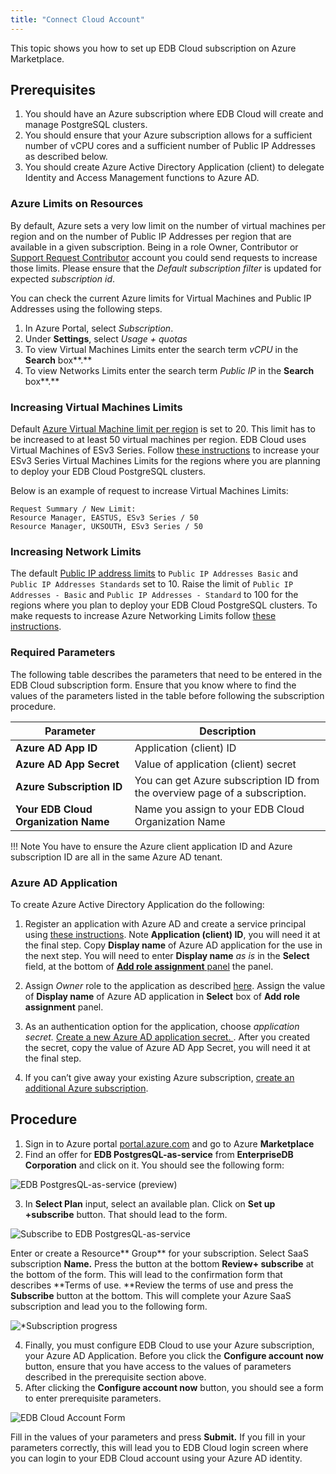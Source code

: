 ```yaml
---
title: "Connect Cloud Account"
---
```


This topic shows you how to set up  EDB Cloud subscription on Azure Marketplace.

## Prerequisites



1. You should have an Azure subscription where EDB Cloud will create and manage PostgreSQL clusters.
2. You should ensure that your Azure subscription allows for a sufficient  number of  vCPU cores and a sufficient number of Public IP Addresses as described below.
3. You should  create Azure Active Directory Application (client) to delegate Identity and Access Management functions to Azure AD.


### Azure Limits on Resources

By default, Azure sets a very low limit on the number of virtual machines per region and on the number of Public IP Addresses per region that are available in a given subscription. Being in a role Owner, Contributor or[ Support Request Contributor](https://docs.microsoft.com/en-us/azure/role-based-access-control/built-in-roles#support-request-contributor) account you could send  requests to increase those limits. Please ensure that the _Default subscription filter_ is updated for expected _subscription id_.

You can check the current Azure limits for Virtual Machines and Public IP Addresses using the following steps.



1. In Azure Portal, select _Subscription_.
2. Under **Settings**, select _Usage + quotas_
3. To view Virtual Machines Limits enter the search term _vCPU_ in the **Search** box**.**
4. To view Networks Limits enter the search term _Public IP_ in the **Search** box**.**


### Increasing Virtual Machines Limits

Default [Azure Virtual Machine  limit per region](https://docs.microsoft.com/en-us/azure/azure-resource-manager/management/azure-subscription-service-limits#virtual-machines-limits---azure-resource-manager) is set to 20. This limit has to be increased to at least 50 virtual machines per region. EDB Cloud uses Virtual Machines  of  ESv3 Series. Follow [these instructions](https://docs.microsoft.com/en-us/azure/azure-portal/supportability/per-vm-quota-requests#request-a-standard-quota-increase-from-help--support) to increase your ESv3 Series Virtual Machines Limits for the regions where you are planning to deploy your EDB Cloud PostgreSQL clusters.

Below is an example of request to increase Virtual Machines Limits:


```
Request Summary / New Limit:
Resource Manager, EASTUS, ESv3 Series / 50
Resource Manager, UKSOUTH, ESv3 Series / 50

```



### Increasing Network Limits

The default [Public IP address limits](https://docs.microsoft.com/en-us/azure/azure-resource-manager/management/azure-subscription-service-limits#publicip-address) to `Public IP Addresses Basic` and `Public IP Addresses Standards` set to 10. Raise the limit of `Public IP Addresses - Basic` and `Public IP Addresses - Standard` to 100 for the regions where you plan to deploy your EDB Cloud PostgreSQL clusters. To make requests to increase Azure Networking Limits follow [these instructions](https://docs.microsoft.com/en-us/azure/azure-portal/supportability/networking-quota-requests#request-networking-quota-increase-at-subscription-level-using-help--support).


### Required Parameters



The following table describes the parameters   that need to be entered in the EDB Cloud subscription form.
Ensure that you know where to find the values of the parameters listed in the table before following the subscription procedure.


| Parameter                             | Description                                                                  |
| ------------------------------------- | ---------------------------------------------------------------------------- |
| **Azure AD App ID**                   | Application (client) ID                                                      |
| **Azure AD App Secret**               | Value of application (client) secret                                         |
| **Azure Subscription ID**             | You can get Azure subscription ID from the overview page of a subscription.  |
| **Your EDB Cloud Organization Name**  | Name you assign to your EDB Cloud Organization Name                          |

!!! Note
    You have to ensure the Azure client application ID and Azure subscription ID are all in the same Azure AD tenant.


### Azure AD  Application



To create  Azure Active Directory Application do the following:
1. Register an application with Azure AD and create a service principal using [these instructions](https://docs.microsoft.com/en-us/azure/active-directory/develop/howto-create-service-principal-portal#register-an-application-with-azure-ad-and-create-a-service-principal).
Note **Application (client) ID**, you will need it at the final step. Copy **Display name** of Azure AD application for the use in the next step.
You will need to enter **Display name** _as is_ in the **Select** field, at the bottom of  [**Add role assignment** panel](https://docs.microsoft.com/en-us/azure/role-based-access-control/role-assignments-portal?tabs=current#step-2-open-the-add-role-assignment-pane)   the panel.


2. Assign _Owner_ role to the application as described [here](https://docs.microsoft.com/en-us/azure/active-directory/develop/howto-create-service-principal-portal#assign-a-role-to-the-application). Assign the value of **Display name** of Azure AD application in **Select** box of **Add role assignment** panel.

3. As an authentication option for the application, choose _application secret._ [Create a new Azure AD application secret. ](https://docs.microsoft.com/en-us/azure/active-directory/develop/howto-create-service-principal-portal#option-2-create-a-new-application-secret). After you created the secret, copy  the value of Azure AD App Secret, you will need it at the final step.

4. If you can’t give away your existing Azure subscription, [create an additional Azure subscription](https://docs.microsoft.com/en-us/azure/cost-management-billing/manage/create-subscription).

## Procedure

1. Sign in to Azure portal [portal.azure.com](https://portal.azure.com/)  and go to Azure **Marketplace**
2. Find an offer for **EDB PostgresQL-as-service** from **EnterpriseDB Corporation** and click on it.
You should see the following form:


![*EDB PostgresQL-as-service (preview)*](images/marketplace-preview.png)

3. In **Select Plan** input, select an available plan. Click on **Set up +subscribe** button. That should lead to the form.

![*Subscribe to EDB PostgresQL-as-service*](images/subscribe-to-dbaas.png "image_tooltip")

Enter or create a Resource** Group** for your subscription. Select SaaS subscription **Name.**
Press the button at the bottom **Review+ subscribe** at the bottom of the form.
This will lead to the confirmation form that describes **Terms of use.
**Review the terms of use and press the **Subscribe** button at the bottom.
This will complete your Azure SaaS subscription and lead you to the following form.




![*Subscription progress](images/subscription-process.png "image_tooltip")



4. Finally, you must configure EDB Cloud to use your Azure subscription, your Azure AD Application.
Before you click the **Configure account now** button, ensure that you have access to the values of parameters described in the prerequisite section above.
5. After clicking the **Configure  account now** button, you should see a form to enter prerequisite parameters.



![*EDB Cloud Account Form*](images/edbcloud.png "image_tooltip")


Fill in the values of your parameters and press **Submit.**
If you fill in your parameters correctly, this will lead you to EDB Cloud login screen where you can login to your EDB Cloud account using your Azure AD identity.
